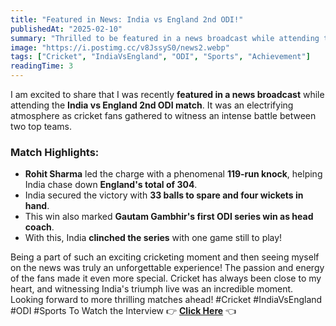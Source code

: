 ```yaml
---
title: "Featured in News: India vs England 2nd ODI!"
publishedAt: "2025-02-10"
summary: "Thrilled to be featured in a news broadcast while attending the India vs England 2nd ODI match, where India secured a thrilling series win!"
image: "https://i.postimg.cc/v8JssyS0/news2.webp"
tags: ["Cricket", "IndiaVsEngland", "ODI", "Sports", "Achievement"]
readingTime: 3
---
```



I am excited to share that I was recently **featured in a news broadcast** while attending the **India vs England 2nd ODI match**. It was an electrifying atmosphere as cricket fans gathered to witness an intense battle between two top teams.

### Match Highlights:
- **Rohit Sharma** led the charge with a phenomenal **119-run knock**, helping India chase down **England's total of 304**.
- India secured the victory with **33 balls to spare and four wickets in hand**.
- This win also marked **Gautam Gambhir's first ODI series win as head coach**.
- With this, India **clinched the series** with one game still to play!

Being a part of such an exciting cricketing moment and then seeing myself on the news was truly an unforgettable experience! The passion and energy of the fans made it even more special.
Cricket has always been close to my heart, and witnessing India's triumph live was an incredible moment. Looking forward to more thrilling matches ahead!
#Cricket #IndiaVsEngland #ODI #Sports
To Watch the Interview 👉 [**Click Here**](https://youtu.be/kR3q4eL5W6M?t=20m1s) 👈
